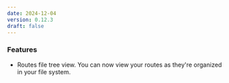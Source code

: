 ---
date: 2024-12-04
version: 0.12.3
draft: false
---

### Features

- Routes file tree view. You can now view your routes as they're organized in your file system.
